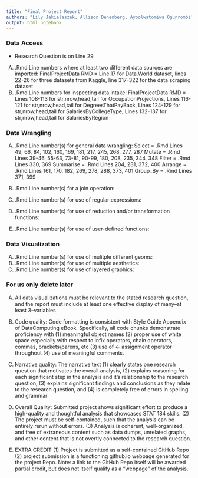 ```yaml
---
title: "Final Project Report"
authors: "Lily Jakielaszek, Allison Denenberg, Ayoolwatomiwa Ogunrombi"
output: html_notebook
---
```


### Data Access 
* Research Question is on Line 29
(A) .Rmd Line numbers where at least two different data sources are imported:
FinalProjectData RMD = Line 17 for Data.World dataset, lines 22-26 for three datasets from Kaggle, line 317-322 for the data scraping dataset
(B) .Rmd Line numbers for inspecting data intake:
FinalProjectData RMD = Lines 108-113 for str,nrow,head,tail for OccupationProjections, Lines 116-121 for str,nrow,head,tail for DegreesThatPayBack, Lines 124-129 for str,nrow,head,tail for SalariesByCollegeType, Lines 132-137 for str,nrow,head,tail for SalariesByRegion

### Data Wrangling

(A) .Rmd Line number(s) for general data wrangling:
Select = .Rmd Lines 49, 66, 84, 102, 160, 169, 181, 217, 245, 268, 277, 287
Mutate = .Rmd Lines 39-46, 55-63, 73-81, 90-99, 180, 208, 235, 344, 348
Filter = .Rmd Lines 330, 369
Summarise = .Rmd Lines 204, 231, 372, 400
Arrange = .Rmd Lines 161, 170, 182, 269, 278, 288, 373, 401
Group_By = .Rmd Lines 371, 399

(B) .Rmd Line number(s) for a join operation:


(D) .Rmd Line number(s) for use of regular expressions:
(E) .Rmd Line number(s) for use of reduction and/or transformation functions: 
(F) .Rmd Line number(s) for use of user-defined functions:

### Data Visualization

(A) .Rmd Line number(s) for use of mulitple different geoms:
(B) .Rmd Line number(s) for use of multiple aesthetics:
(C) .Rmd Line number(s) for use of layered graphics:

### For us only delete later
(A) All data visualizations must be relevant to the stated research question, and the report must include at
least one effective display of many–at least 3–variables

(B) Code quality: Code formatting is consistent with Style Guide Appendix of DataComputing eBook.
Specifically, all code chunks demonstrate proficiency with (1) meaningful object names (2) proper use
of white space especially with respect to infix operators, chain operators, commas, brackets/parens, etc (3) use of <- assignment operator throughout (4) use of meaningful comments.

(C) Narrative quality: The narrative text (1) clearly states one research question that motivates the overall
analysis, (2) explains reasoning for each significant step in the analysis and it’s relationship to the
research question, (3) explains significant findings and conclusions as they relate to the research question,
and (4) is completely free of errors in spelling and grammar

(D) Overall Quality: Submitted project shows significant effort to produce a high-quality and thoughtful
analysis that showcases STAT 184 skills. (2) The project must be self-contained, such that the analysis
can be entirely rerun without errors. (3) Analysis is coherent, well-organized, and free of extraneous
content such as data dumps, unrelated graphs, and other content that is not overtly connected to the
research question.

(E) EXTRA CREDIT (1) Project is submitted as a self-contained GitHub Repo (2) project submission is a
functioning github.io webpage generated for the project Repo. Note: a link to the GitHub Repo itself
will be awarded partial credit, but does not itself qualify as a “webpage” of the analysis.


